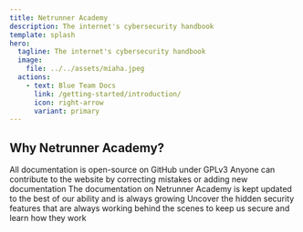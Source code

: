 ```yaml
---
title: Netrunner Academy
description: The internet's cybersecurity handbook
template: splash
hero:
  tagline: The internet's cybersecurity handbook
  image:
    file: ../../assets/miaha.jpeg
  actions:
    - text: Blue Team Docs
      link: /getting-started/introduction/
      icon: right-arrow
      variant: primary
---
```



## Why Netrunner Academy?

<CardGrid stagger>
	<Card title="Fully Open-Source" icon="github">
		All documentation is open-source on GitHub under GPLv3
	</Card>
	<Card title="Community Driven" icon="pen">
		Anyone can contribute to the website by correcting mistakes or adding new documentation
	</Card>
	<Card title="Always Growing" icon="rocket">
		The documentation on Netrunner Academy is kept updated to the best of our ability and is always growing
	</Card>
	<Card title="Uncover Security Features" icon="magnifier">
		Uncover the hidden security features that are always working behind the scenes to keep us secure and learn how they work
	</Card>
</CardGrid>
